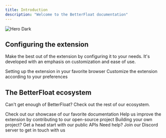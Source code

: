 ```yaml
---
title: Introduction
description: "Welcome to the BetterFloat documentation"
---
```


<img src="/images/hero.png" alt="Hero Dark" />

## Configuring the extension

Make the best out of the extension by configuring it to your needs. It's developed with an emphasis on customization and ease of use.

<CardGroup cols={2}>
	<Card title="Quickstart" icon="cloud-arrow-down" href="/quickstart">
		Setting up the extension in your favorite browser
	</Card>
	<Card title="Customizing Settings" icon="palette" href="https://mintlify.com/docs/settings/global">
		Customize the extension according to your preferences
	</Card>
</CardGroup>

## The BetterFloat ecosystem

Can't get enough of BetterFloat? Check out the rest of our ecosystem.

<CardGroup cols={2}>
	<Card title="More Extensions" icon="stars" href="https://mintlify.com/customers">
		Check out our showcase of our favorite documentation
	</Card>
	<Card title="Contributing" icon="screwdriver-wrench" href="https://mintlify.com/docs/components/accordion">
		Help us improve the extension by contributing to our open-source project
	</Card>
	<Card title="Public APIs" icon="code" href="/api-reference/introduction">
		Building your own project? Get a head start with our public APIs
	</Card>
	<Card title="Support" icon="message-question" href="https://discord.gg/VQWXp33nSW">
		Need help? Join our Discord server to get in touch with us
	</Card>
</CardGroup>
